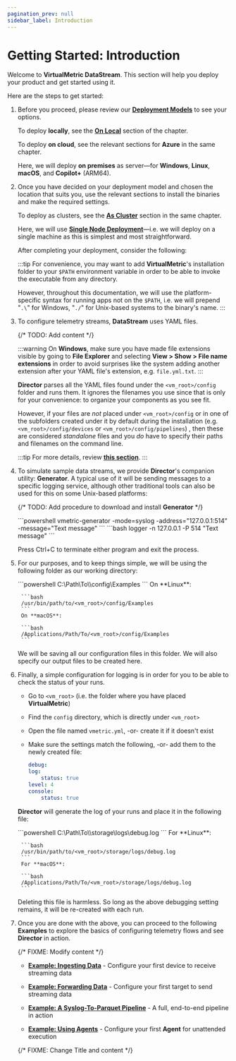 ```yaml
---
pagination_prev: null
sidebar_label: Introduction
---
```


# Getting Started: Introduction

Welcome to **VirtualMetric DataStream**. This section will help you deploy your product and get started using it.

Here are the steps to get started:

1. Before you proceed, please review our [**Deployment Models**](./deployment/overview.mdx#models) to see your options.

    To deploy **locally**, see the [**On Local**](./deployment/on-local.mdx) section of the chapter.

    To deploy **on cloud**, see the relevant sections for **Azure** in the same chapter.

    Here, we will deploy **on premises** as server&mdash;for **Windows**, **Linux**, **macOS**, and **Copilot+** (ARM64).

2. Once you have decided on your deployment model and chosen the location that suits you, use the relevant sections to install the binaries and make the required settings.

    To deploy as clusters, see the [**As Cluster**](./deployment/as-cluster.mdx) section in the same chapter.

    Here, we will use [**Single Node Deployment**](./director-single-node-deployment.mdx)&mdash;i.e. we will deploy on a single machine as this is simplest and most straightforward.

    After completing your deployment, consider the following:

    :::tip
    For convenience, you may want to add **VirtualMetric**'s installation folder to your `$PATH` environment variable in order to be able to invoke the executable from any directory.
    
    However, throughout this documentation, we will use the platform-specific syntax for running apps not on the `$PATH`, i.e. we will prepend "`.\`" for Windows, "`./`" for Unix-based systems to the binary's name.
    :::

3. To configure telemetry streams, **DataStream** uses YAML files.

    {/* TODO: Add content */}

    :::warning
    On **Windows**, make sure you have made file extensions visible by going to **File Explorer** and selecting **View > Show > File name extensions** in order to avoid surprises like the system adding another extension after your YAML file's extension, e.g. `file.yml.txt`.
    :::

    **Director** parses all the YAML files found under the `<vm_root>/config` folder and runs them. It ignores the filenames you use since that is only for your convenience: to organize your components as you see fit.
    
    However, if your files are _not_ placed under `<vm_root>/config` or in one of the subfolders created under it by default during the installation (e.g. `<vm_root>/config/devices` or `<vm_root>/config/pipelines`) , then these are considered _standalone_ files and you _do_ have to specify their paths and filenames on the command line.

    :::tip
    For more details, review [**this section**](../configuration/overview.mdx#managing-yaml-files).
    :::

4. To simulate sample data streams, we provide **Director**'s companion utility: **Generator**. A typical use of it will be sending messages to a specific logging service, although other traditional tools can also be used for this on some Unix-based platforms:

    {/* TODO: Add procedure to download and install **Generator** */}

    <Tabs>
    <TabItem value="powershell" label="PowerShell" default>
        ```powershell
        vmetric-generator -mode=syslog -address="127.0.0.1:514" -message="Text message"
        ```
    </TabItem>    
    <TabItem value="bash" label="Bash">
        ```bash
        logger -n 127.0.0.1 -P 514 "Text message"
        ```
    </TabItem>
    </Tabs>

    Press <kb-short>Ctrl+C</kb-short> to terminate either program and exit the process.

5. For our purposes, and to keep things simple, we will be using the following folder as our working directory:

    <Tabs>
    <TabItem value="powershell" label="PowerShell" default>
        ```powershell
        C:\Path\To\<vm_root>\config\Examples
        ```
    </TabItem>    
    <TabItem value="bash" label="Bash">
        On **Linux**:

        ```bash
        /usr/bin/path/to/<vm_root>/config/Examples
        ```
        On **macOS**:

        ```bash
        /Applications/Path/To/<vm_root>/config/Examples
        ```
    </TabItem>
    </Tabs>

    We will be saving all our configuration files in this folder. We will also specify our output files to be created here.

6. Finally, a simple configuration for logging is in order for you to be able to check the status of your runs.

    * Go to `<vm_root>` (i.e. the folder where you have placed **VirtualMetric**)
    * Find the `config` directory, which is directly under `<vm_root>`
    * Open the file named `vmetric.yml`, -or- create it if it doesn't exist
    * Make sure the settings match the following, -or- add them to the newly created file:

        ```yaml
        debug:
        log:
            status: true
        level: 4
        console:
            status: true
        ```

    **Director** will generate the log of your runs and place it in the following file:

    <Tabs>
    <TabItem value="powershell" label="PowerShell" default>
        ```powershell
        C:\Path\To\<vm_root>\storage\logs\debug.log
        ```
    </TabItem>
    <TabItem value="bash" label="Bash">
        For **Linux**:

        ```bash
        /usr/bin/path/to/<vm_root>/storage/logs/debug.log
        ```
        For **macOS**:

        ```bash
        /Applications/Path/To/<vm_root>/storage/logs/debug.log
        ```
    </TabItem>
    </Tabs>

    Deleting this file is harmless. So long as the above debugging setting remains, it will be re-created with each run.

7. Once you are done with the above, you can proceed to the following **Examples** to explore the basics of configuring telemetry flows and see **Director** in action.

    {/* FIXME: Modify content */}

    - [**Example: Ingesting Data**](./example-ingesting-data.mdx) - Configure your first device to receive streaming data

    - [**Example: Forwarding Data**](./example-forwarding-data.mdx) - Configure your first target to send streaming data

    - [**Example: A Syslog-To-Parquet Pipeline**](./example-a-syslog-to-parquet-pipeline.mdx) - A full, end-to-end pipeline in action

    - [**Example: Using Agents**](./example-using-agents.mdx) - Configure your first **Agent** for unattended execution

    {/* FIXME: Change Title and content */}
